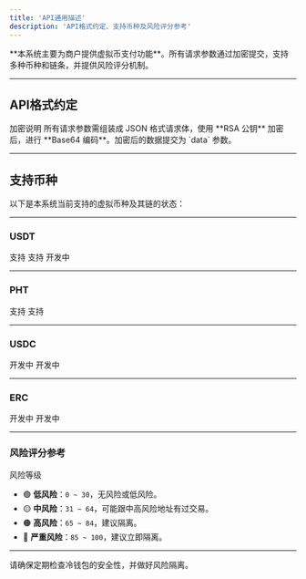 ```yaml
---
title: 'API通用描述'
description: 'API格式约定、支持币种及风险评分参考'
---
```


<Callout type="info" className="rounded-lg border-l-4 border-blue-500 bg-blue-50 p-4">
**本系统主要为商户提供虚拟币支付功能**。所有请求参数通过加密提交，支持多种币种和链条，并提供风险评分机制。
</Callout>

---

## API格式约定

<Badge type="info" className="bg-blue-500 text-white px-2 py-1 rounded">
加密说明
</Badge>  
所有请求参数需组装成 JSON 格式请求体，使用 **RSA 公钥** 加密后，进行 **Base64 编码**。加密后的数据提交为 `data` 参数。

---

## 支持币种

以下是本系统当前支持的虚拟币种及其链的状态：

---

### USDT

<CardList>
  <Card icon="check-circle" title="TRC20">
    <Badge type="success">支持</Badge>  
  </Card>
  <Card icon="check-circle" title="ERC20">
    <Badge type="success">支持</Badge>  
  </Card>
  <Card icon="hourglass" title="BEP20">
    <Badge type="warning">开发中</Badge>  
  </Card>
</CardList>

---

### PHT

<CardList>
  <Card icon="check-circle" title="TRC20">
    <Badge type="success">支持</Badge>  
  </Card>
  <Card icon="check-circle" title="ERC20">
    <Badge type="success">支持</Badge>  
  </Card>
</CardList>

---

### USDC

<CardList>
  <Card icon="hourglass" title="ERC20">
    <Badge type="warning">开发中</Badge>  
  </Card>
  <Card icon="hourglass" title="BEP20">
    <Badge type="warning">开发中</Badge>  
  </Card>
</CardList>

---

### ERC

<CardList>
  <Card icon="hourglass" title="ERC20">
    <Badge type="warning">开发中</Badge>  
  </Card>
  <Card icon="hourglass" title="BEP20">
    <Badge type="warning">开发中</Badge>  
  </Card>
</CardList>

---


### 风险评分参考

<Badge type="warning" className="bg-yellow-500 text-white px-2 py-1 rounded">风险等级</Badge>

- 🟢 **低风险**：`0 ~ 30`，无风险或低风险。  
- 🟡 **中风险**：`31 ~ 64`，可能跟中高风险地址有过交易。  
- 🟠 **高风险**：`65 ~ 84`，建议隔离。  
- 🔴 **严重风险**：`85 ~ 100`，建议立即隔离。

---

<Callout type="warning" className="rounded-lg border-l-4 border-red-500 bg-red-50 p-4">
请确保定期检查冷钱包的安全性，并做好风险隔离。
</Callout>